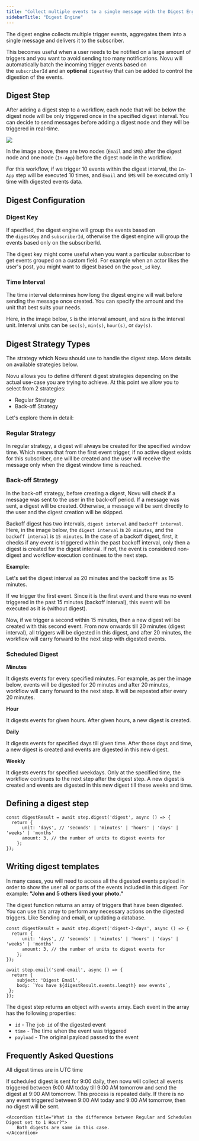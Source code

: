 ```yaml
---
title: "Collect multiple events to a single message with the Digest Engine"
sidebarTitle: "Digest Engine"
---
```


The digest engine collects multiple trigger events, aggregates them into a single message and delivers it to the subscriber.

This becomes useful when a user needs to be notified on a large amount of triggers and you want to avoid sending too many notifications. Novu will automatically batch the incoming trigger events based on the `subscriberId` and an **optional** `digestKey` that can be added to control the digestion of the events.

## Digest Step

After adding a digest step to a workflow, each node that will be below the digest node will be only triggered once in the specified digest interval.
You can decide to send messages before adding a digest node and they will be triggered in real-time.

<Frame caption="Digest Nodes"><img src="https://github.com/novuhq/docs/assets/2946769/3fa668ea-0f94-49f9-9784-211db64a7a36" /></Frame>

In the image above, there are two nodes (`Email` and `SMS`) after the digest node and one node (`In-App`) before the digest node in the workflow.

For this workflow, if we trigger 10 events within the digest interval, the `In-App` step will be executed 10 times, and `Email` and `SMS` will be executed only 1 time with digested events data.

## Digest Configuration

### Digest Key

If specified, the digest engine will group the events based on the `digestKey` and `subscriberId`, otherwise the digest engine will group the events based only on the subscriberId.

The digest key might come useful when you want a particular subscriber to get events grouped on a custom field. For example when an actor likes the user's post, you might want to digest based on the `post_id` key.

### Time Interval

The time interval determines how long the digest engine will wait before sending the message once created. You can specify the amount and the unit that best suits your needs.

Here, in the image below, `5` is the interval amount, and `mins` is the interval unit. Interval units can be `sec(s)`, `min(s)`, `hour(s)`, or `day(s)`.

## Digest Strategy Types

The strategy which Novu should use to handle the digest step. More details on available strategies below.

Novu allows you to define different digest strategies depending on the actual use-case you are trying to achieve. At this point we allow you to select from 2 strategies:

- Regular Strategy
- Back-off Strategy

Let's explore them in detail:

### Regular Strategy

In regular strategy, a digest will always be created for the specified window time. Which means that from the first event trigger, if no active digest exists for this subscriber, one will be created and the user will receive the message only when the digest window time is reached.

### Back-off Strategy

In the back-off strategy, before creating a digest, Novu will check if a message was sent to the user in the back-off period. If a message was sent, a digest will be created. Otherwise, a message will be sent directly to the user and the digest creation will be skipped.

Backoff digest has two intervals, `digest interval` and `backoff interval`. Here, in the image below, the `digest interval` is `20 minutes`, and the `backoff interval` is `15 minutes`. In the case of a backoff digest, first, it checks if any event is triggered within the past backoff interval, only then a digest is created for the digest interval. If not, the event is considered non-digest and workflow execution continues to the next step.

**Example:**

Let's set the digest interval as 20 minutes and the backoff time as 15 minutes.

If we trigger the first event. Since it is the first event and there was no event triggered in the past 15 minutes (backoff interval), this event will be executed as it is (without digest).

Now, if we trigger a second within 15 minutes, then a new digest will be created with this second event. From now onwards till 20 minutes (digest interval), all triggers will be digested in this digest, and after 20 minutes, the workflow will carry forward to the next step with digested events.

### Scheduled Digest

**Minutes**

It digests events for every specified minutes. For example, as per the image below, events will be digested for 20 minutes and after 20 minutes, workflow will carry forward to the next step. It will be repeated after every 20 minutes.

**Hour**

It digests events for given hours. After given hours, a new digest is created.

**Daily**

It digests events for specified days till given time. After those days and time, a new digest is created and events are digested in this new digest.

**Weekly**

It digests events for specified weekdays. Only at the specified time, the workflow continues to the next step after the digest step. A new digest is created and events are digested in this new digest till these weeks and time.

## Defining a digest step

```tsx
const digestResult = await step.digest('digest', async () => {
  return {
	  unit: 'days', // 'seconds' | 'minutes' | 'hours' | 'days' | 'weeks' | 'months'
	  amount: 3, // the number of units to digest events for
	};
});
```

## Writing digest templates

In many cases, you will need to access all the digested events payload in order to show the user all or parts of the events included in this digest. For example: **"John and 5 others liked your photo."**


The digest function returns an array of triggers that have been digested.
You can use this array to perform any necessary actions on the digested triggers. Like Sending and email, or updating a database.

```tsx
const digestResult = await step.digest('digest-3-days', async () => {
  return {
	  unit: 'days', // 'seconds' | 'minutes' | 'hours' | 'days' | 'weeks' | 'months'
	  amount: 3, // the number of units to digest events for
	};
});

await step.email('send-email', async () => {
  return {
    subject: 'Digest Email',
    body: `You have ${digestResult.events.length} new events`,
 };
});
```

The digest step returns an object with `events` array. Each event in the array has the following properties:

- `id` - The `job id` of the digested event
- `time` - The time when the event was triggered
- `payload` - The original payload passed to the event

## Frequently Asked Questions
<Note>All digest times are in UTC time</Note>

<AccordionGroup>
    <Accordion title="If scheduled digest is set for 9:00 AM daily then will the digest be sent at 9:00 AM every day without any event triggered?">
        If scheduled digest is sent for 9:00 daily, then novu will collect all events triggered between 9:00 AM today till 9:00 AM tomorrow and send the digest at 9:00 AM tomorrow. This process is repeated daily. If there is no any event triggered between 9:00 AM today and 9:00 AM tomorrow, then no digest will be sent.
    </Accordion>

    <Accordion title="What is the difference between Regular and Schedules Digest set to 1 Hour?">
        Both digests are same in this case.
    </Accordion>
</AccordionGroup>
